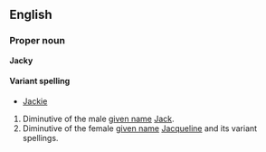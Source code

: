 ==English==
===Proper noun===
'''Jacky'''

====Variant spelling====
*[[Jackie]]

#Diminutive of the male [[given name]] [[Jack]].
#Diminutive of the female [[given name]] [[Jacqueline]] and its variant spellings.